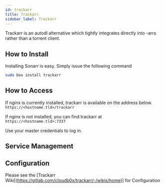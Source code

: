 ```yaml
---
id: trackarr
title: Trackarr
sidebar_label: Trackarr
---
```


Trackarr is an autodl alternative which tightly integrates directly into -arrs rather than a torrent client.

## How to Install

Installing Sonarr is easy. Simply issue the following command

```bash main
sudo box install trackarr
```

## How to Access

If nginx is currently installed, trackarr is available on the address below. 
`https://<hostname.tld>/trackarr`

If nginx is not installed, you can find trackarr at 
`https://<hostname.tld>:7337`

Use your master credentials to log in.

## Service Management


<SystemdTabs service="trackarr"/>

## Configuration

Please see the [Trackarr Wiki[(https://gitlab.com/cloudb0x/trackarr/-/wikis/home)] for Configuration
